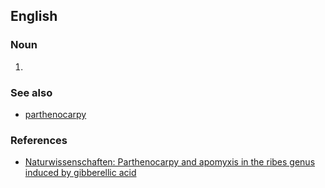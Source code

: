 ==English==

===Noun===
{{en-noun|-}}

# {{botany}} {{alternative spelling of|apomixis}}

===See also===
* [[parthenocarpy]]

===References===
* [http://www.springerlink.com/index/U814P48377U63V25.pdf Naturwissenschaften: Parthenocarpy and apomyxis in the ribes genus induced by gibberellic acid]